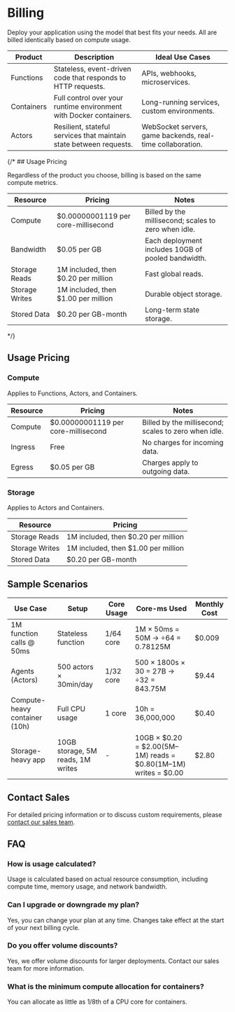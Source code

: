 # Billing

Deploy your application using the model that best fits your needs. All are billed identically based on compute usage.

| Product   | Description                                                      | Ideal Use Cases                                         |
|-------------|------------------------------------------------------------------|---------------------------------------------------------|
| Functions   | Stateless, event-driven code that responds to HTTP requests.     | APIs, webhooks, microservices.                          |
| Containers  | Full control over your runtime environment with Docker containers.| Long-running services, custom environments.             |
| Actors      | Resilient, stateful services that maintain state between requests.| WebSocket servers, game backends, real-time collaboration. |


{/* ## Usage Pricing

Regardless of the product you choose, billing is based on the same compute metrics.

| Resource        | Pricing                              | Notes                                                      |
|-----------------|--------------------------------------|------------------------------------------------------------|
| Compute         | $0.00000001119 per core-millisecond      | Billed by the millisecond; scales to zero when idle.        |
| Bandwidth       | $0.05 per GB                         | Each deployment includes 10GB of pooled bandwidth.          |
| Storage Reads   | 1M included, then $0.20 per million  | Fast global reads.                                         |
| Storage Writes  | 1M included, then $1.00 per million  | Durable object storage.                                    |
| Stored Data     | $0.20 per GB-month                   | Long-term state storage.                                   |
*/}


## Usage Pricing

### Compute

Applies to Functions, Actors, and Containers.

| Resource        | Pricing                              | Notes                                                      |
|-----------------|--------------------------------------|------------------------------------------------------------|
| Compute         | $0.00000001119 per core-millisecond  | Billed by the millisecond; scales to zero when idle.       |
| Ingress         | Free                                 | No charges for incoming data.                              |
| Egress          | $0.05 per GB                         | Charges apply to outgoing data.                            |

### Storage

Applies to Actors and Containers.

| Resource        | Pricing                              |
|-----------------|--------------------------------------|
| Storage Reads   | 1M included, then $0.20 per million  |
| Storage Writes  | 1M included, then $1.00 per million  |
| Stored Data     | $0.20 per GB-month                   |

## Sample Scenarios

| Use Case                              | Setup                        | Core Usage | Core-ms Used | Monthly Cost |
|----------------------------------------|------------------------------|------------|--------------|--------------|
| 1M function calls @ 50ms               | Stateless function           | 1/64 core  | 1M × 50ms = 50M → ÷64 = 0.78125M | $0.009      |
| Agents (Actors)                        | 500 actors × 30min/day       | 1/32 core  | 500 × 1800s × 30 = 27B → ÷32 = 843.75M | $9.44       |
| Compute-heavy container (10h)          | Full CPU usage               | 1 core     | 10h = 36,000,000 | $0.40        |
| Storage-heavy app                      | 10GB storage, 5M reads, 1M writes | - | 10GB × $0.20 = $2.00(5M–1M) reads = $0.80(1M–1M) writes = $0.00 | $2.80       |

## Contact Sales

For detailed pricing information or to discuss custom requirements, please [contact our sales team](/sales).

## FAQ

### How is usage calculated?
Usage is calculated based on actual resource consumption, including compute time, memory usage, and network bandwidth.

### Can I upgrade or downgrade my plan?
Yes, you can change your plan at any time. Changes take effect at the start of your next billing cycle.

### Do you offer volume discounts?
Yes, we offer volume discounts for larger deployments. Contact our sales team for more information.

### What is the minimum compute allocation for containers?
You can allocate as little as 1/8th of a CPU core for containers.
